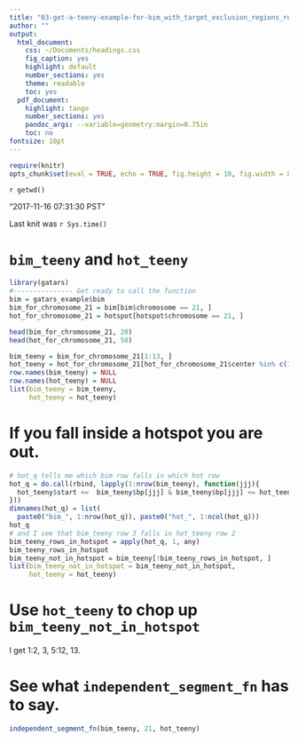```yaml
---
title: "03-get-a-teeny-example-for-bim_with_target_exclusion_regions_removed_fn"
author: ""
output:
  html_document:
    css: ~/Documents/headings.css
    fig_caption: yes
    highlight: default
    number_sections: yes
    theme: readable
    toc: yes
  pdf_document:
    highlight: tango
    number_sections: yes
    pandoc_args: --variable=geometry:margin=0.75in
    toc: no
fontsize: 10pt
---
```

<A NAME="top"> </A>

```r
require(knitr)
opts_chunk$set(eval = TRUE, echo = TRUE, fig.height = 10, fig.width = 8, tidy=FALSE)
```

`r getwd()`  

"2017-11-16 07:31:30 PST"

Last knit was `r Sys.time()`

# `bim_teeny` and `hot_teeny`

```r
library(gatars)
#--------------- Get ready to call the function
bim = gatars_example$bim
bim_for_chromosome_21 = bim[bim$chromosome == 21, ]
hot_for_chromosome_21 = hotspot[hotspot$chromosome == 21, ]

head(bim_for_chromosome_21, 20)
head(hot_for_chromosome_21, 50)

bim_teeny = bim_for_chromosome_21[1:13, ]
hot_teeny = hot_for_chromosome_21[hot_for_chromosome_21$center %in% c(13227919, 15561921, 16361420), ]
row.names(bim_teeny) = NULL
row.names(hot_teeny) = NULL
list(bim_teeny = bim_teeny, 
     hot_teeny = hot_teeny)
```

# If you fall inside a hotspot you are out.

```r
# hot_q tells me which bim row falls in which hot row
hot_q = do.call(rbind, lapply(1:nrow(bim_teeny), function(jjj){
  hot_teeny$start <=  bim_teeny$bp[jjj] & bim_teeny$bp[jjj] <= hot_teeny$end
}))
dimnames(hot_q) = list(
  paste0("bim_", 1:nrow(hot_q)), paste0("hot_", 1:ncol(hot_q)))
hot_q
# and I see that bim_teeny row 3 falls in hot_teeny row 2
bim_teeny_rows_in_hotspot = apply(hot_q, 1, any)
bim_teeny_rows_in_hotspot
bim_teeny_not_in_hotspot = bim_teeny[!bim_teeny_rows_in_hotspot, ]
list(bim_teeny_not_in_hotspot = bim_teeny_not_in_hotspot,
     hot_teeny = hot_teeny)
```

# Use `hot_teeny` to chop up `bim_teeny_not_in_hotspot` 

I get 1:2, 3, 5:12, 13.

# See what `independent_segment_fn` has to say.

```r
independent_segment_fn(bim_teeny, 21, hot_teeny)
```

